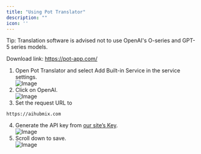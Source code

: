 ```yaml
---
title: "Using Pot Translator"
description: ""
icon: ''
---
```


Tip: Translation software is advised not to use OpenAI's O-series and GPT-5 series models.

Download link: https://pot-app.com/
1. Open Pot Translator and select Add Built-in Service in the service settings.  
![Image](../../public/cn/pot1.png)  
2. Click on OpenAI.  
![Image](../../public/cn/pot2.png) 
3. Set the request URL to 
```
https://aihubmix.com
```    
4. Generate the API key from [our site’s Key](https://aihubmix.com/token).   
![Image](../../public/cn/pot3.png)
5. Scroll down to save.  
![Image](../../public/cn/pot4.png)